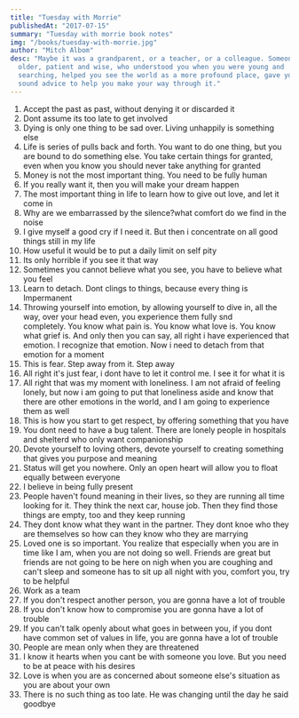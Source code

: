 ```yaml
---
title: "Tuesday with Morrie"
publishedAt: "2017-07-15"
summary: "Tuesday with morrie book notes"
img: "/books/tuesday-with-morrie.jpg"
author: "Mitch Albom"
desc: "Maybe it was a grandparent, or a teacher, or a colleague. Someone
  older, patient and wise, who understood you when you were young and
  searching, helped you see the world as a more profound place, gave you
  sound advice to help you make your way through it."
---
```


1. Accept the past as past, without denying it or discarded it
2. Dont assume its too late to get involved
3. Dying is only one thing to be sad over. Living unhappily is something else
4. Life is series of pulls back and forth. You want to do one thing, but you are bound to do something else. You take certain things for granted, even when you know you should never take anything for granted
5. Money is not the most important thing. You need to be fully human
6. If you really want it, then you will make your dream happen
7. The most important thing in life to learn how to give out love, and let it come in
8. Why are we embarrassed by the silence?what comfort do we find in the noise
9. I give myself a good cry if I need it. But then i concentrate on all good things still in my life
10. How useful it would be to put a daily limit on self pity
11. Its only horrible if you see it that way
12. Sometimes you cannot believe what you see, you have to believe what you feel
13. Learn to detach. Dont clings to things, because every thing is Impermanent
14. Throwing yourself into emotion, by allowing yourself to dive in, all the way, over your head even, you experience them fully snd completely. You know what pain is. You know what love is. You know what grief is. And only then you can say, all right i have experienced that emotion. I recognize that emotion. Now i need to detach from that emotion for a moment
15. This is fear. Step away from it. Step away
16. All right it's just fear, i dont have to let it control me. I see it for what it is
17. All right that was my moment with loneliness. I am not afraid of feeling lonely, but now i am going to put that loneliness aside and know that there are other emotions in the world, and I am going to experience them as well
18. This is how you start to get respect, by offering something that you have
19. You dont need to have a bug talent. There are lonely people in hospitals and shelterd who only want companionship
20. Devote yourself to loving others, devote yourself to creating something that gives you purpose and meaning
21. Status will get you nowhere. Only an open heart will allow you to float equally between everyone
22. I believe in being fully present
23. People haven't found meaning in their lives, so they are running all time looking for it. They think the next car, house job. Then they find those things are empty, too and they keep running
24. They dont know what they want in the partner. They dont knoe who they are themselves so how can they know who they are marrying
25. Loved one is so important. You realize that especially when you are in time like I am, when you are not doing so well. Friends are great but friends are not going to be here on nigh when you are coughing and can't sleep and someone has to sit up all night with you, comfort you, try to be helpful
26. Work as a team
27. If you don't respect another person, you are gonna have a lot of trouble
28. If you don't know how to compromise you are gonna have a lot of trouble
29. If you can't talk openly about what goes in between you, if you dont have common set of values in life, you are gonna have a lot of trouble
30. People are mean only when they are threatened
31. I know it hearts when you cant be with someone you love. But you need to be at peace with his desires
32. Love is when you are as concerned about someone else's situation as you are about your own
33. There is no such thing as too late. He was changing until the day he said goodbye
